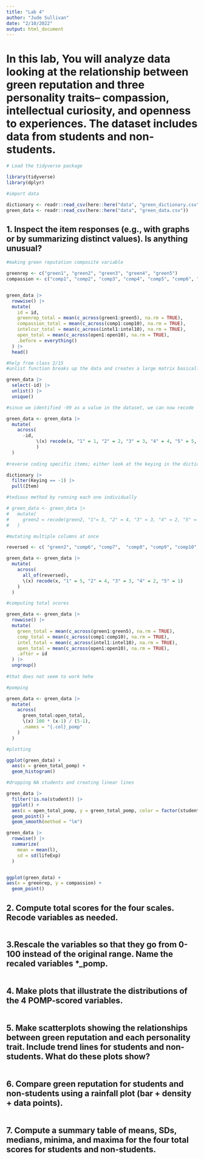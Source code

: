 ```yaml
---
title: "Lab 4"
author: "Jude Sullivan"
date: "2/10/2022"
output: html_document
---
```


# In this lab, You will analyze data looking at the relationship between green reputation and three personality traits– compassion, intellectual curiosity, and openness to experiences. The dataset includes data from students and non-students.

```r
# Load the tidyverse package

library(tidyverse)
library(dplyr)
```


```r
#import data

dictionary <- readr::read_csv(here::here("data", "green_dictionary.csv"))
green_data <- readr::read_csv(here::here("data", "green_data.csv"))
```

## 1. Inspect the item responses (e.g., with graphs or by summarizing distinct values). Is anything unusual?

```r
#making green reputation composite variable

greenrep <- c("green1", "green2", "green3", "green4", "green5")
compassion <- c("comp1", "comp2", "comp3", "comp4", "comp5", "comp6", "comp7", "comp8", "comp9", "comp10")


green_data |> 
  rowwise() |> 
  mutate(
    id = id,
    greenrep_total = mean(c_across(green1:green5), na.rm = TRUE),
    compassion_total = mean(c_across(comp1:comp10), na.rm = TRUE),
    intelcur_total = mean(c_across(intel1:intel10), na.rm = TRUE),
    open_total = mean(c_across(open1:open10), na.rm = TRUE),
    .before = everything()
  ) |>
  head() 

#help from class 2/15
#unlist function breaks up the data and creates a large matrix basically

green_data |> 
  select(-id) |> 
  unlist() |> 
  unique()

#since we identified -99 as a value in the dataset, we can now recode

green_data <- green_data |> 
  mutate(
    across(
      -id,
           \(x) recode(x, "1" = 1, "2" = 2, "3" = 3, "4" = 4, "5" = 5, "-99" = NA_real_)
           )
  )
  
#reverse coding specific items; either look at the keying in the dictionary and write them down or select keying and filter

dictionary |> 
  filter(Keying == -1) |> 
  pull(Item)

#tedious method by running each one individually

# green_data <- green_data |> 
#   mutate(
#     green2 = recode(green2, "1"= 5, "2" = 4, "3" = 3, "4" = 2, "5" = 1)
#   )

#mutating multiple columns at once

reversed <- c( "green2", "comp6", "comp7",  "comp8", "comp9", "comp10", "intel7", "intel8", "intel9", "intel10", "open7", "open8", "open9", "open10")

green_data <- green_data |> 
  mutate(
    across(
      all_of(reversed),
      \(x) recode(x, "1" = 5, "2" = 4, "3" = 3, "4" = 2, "5" = 1)
    )
  )

#computing total scores 

green_data <- green_data |> 
  rowwise() |> 
  mutate(
    green_total = mean(c_across(green1:green5), na.rm = TRUE),
    comp_total = mean(c_across(comp1:comp10), na.rm = TRUE),
    intel_total = mean(c_across(intel1:intel10), na.rm = TRUE),
    open_total = mean(c_across(open1:open10), na.rm = TRUE),
    .after = id
  ) |> 
  ungroup()
  
#that does not seem to work hehe

#pomping

green_data <- green_data |> 
  mutate(
    across(
      green_total:open_total,
      \(x) 100 * (x-1) / (5-1),
      .names = "{.col}_pomp"
    )
  )

#plotting

ggplot(green_data) +
  aes(x = green_total_pomp) +
  geom_histogram()

#dropping NA students and creating linear lines

green_data |> 
  filter(!is.na(student)) |> 
  ggplot() +
  aes(x = open_total_pomp, y = green_total_pomp, color = factor(student)) +
  geom_point() +
  geom_smooth(method = "lm")

```

```r
green_data |> 
  rowwise() |> 
  summarize(
    mean = mean(l),
    sd = sd(lifeExp)
  )


ggplot(green_data) + 
aes(x = greenrep, y = compassion) +
  geom_point() 
```

## 2. Compute total scores for the four scales. Recode variables as needed.

```r

```

## 3.Rescale the variables so that they go from 0-100 instead of the original range. Name the recaled variables *_pomp.

```r

```

## 4. Make plots that illustrate the distributions of the 4 POMP-scored variables.

```r

```

## 5. Make scatterplots showing the relationships between green reputation and each personality trait. Include trend lines for students and non-students. What do these plots show?

```r

```

## 6. Compare green reputation for students and non-students using a rainfall plot (bar + density + data points).

```r

```

## 7. Compute a summary table of means, SDs, medians, minima, and maxima for the four total scores for students and non-students.

```r

```
